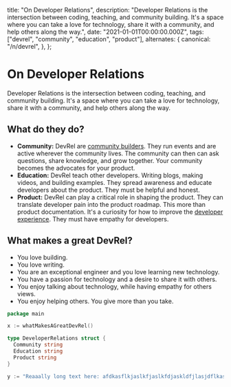 
  title: "On Developer Relations",
  description:
    "Developer Relations is the intersection between coding, teaching, and community building. It's a space where you can take a love for technology, share it with a community, and help others along the way.",
  date: "2021-01-01T00:00:00.000Z",
  tags: ["devrel", "community", "education", "product"],
  alternates: {
    canonical: "/n/devrel",
  },
};

# On Developer Relations

<PostMeta date={metadata.date} slug="devrel" />

Developer Relations is the intersection between coding, teaching, and community building. It's a space where you can take a love for technology, share it with a community, and help others along the way.

## What do they do?

- **Community:** DevRel are [community builders](/n/moderation). They run events and are active wherever the community lives. The community can then can ask questions, share knowledge, and grow together. Your community becomes the advocates for your product.
- **Education:** DevRel teach other developers. Writing blogs, making videos, and building examples. They spread awareness and educate developers about the product. They must be helpful and honest.
- **Product:** DevRel can play a critical role in shaping the product. They can translate developer pain into the product roadmap. This more than product documentation. It's a curiosity for how to improve the [developer experience](/n/dx). They must have empathy for developers.

## What makes a great DevRel?

- You love building.
- You love writing.
- You are an exceptional engineer and you love learning new technology.
- You have a passion for technology and a desire to share it with others.
- You enjoy talking about technology, while having empathy for others views.
- You enjoy helping others. You give more than you take.

```go
package main

x := whatMakesAGreatDevRel()

type DeveloperRelations struct {
  Community string
  Education string
  Product string
}

y := "Reaaally long text here: afdkasflkjaslkfjaslkfdjaskldfjlasjdflkasjdflkajsflkjaslkfjaslkjflksajflkasjflksjsdalkjfalkjsdlkajsdlkfjalksdjfalksjflkasjdflk"
```
